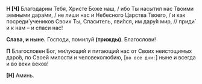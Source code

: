 **Н [Ч]** Благодарим Тебя, Христе Боже наш, / ибо Ты насытил нас Твоими земными дара́ми, / не лиши нас и Небесного Царства Твоего, / и как посреди́ учеников Своих Ты, Спаситель, яви́лся, им дару́я мир, // приди́ и к нам – и спаси нас!

**Слава, и ныне.** Господи, помилуй **(трижды)**. Благослови!

**П** Благословен Бог, ми́лующий и питающий нас от Своих неистощимых даро́в, по Своей милости и человеколюбию, <R>[</R>`во все дни:`<R>]</R> ныне и всегда и во веки веков!

**[Н]** Аминь.

